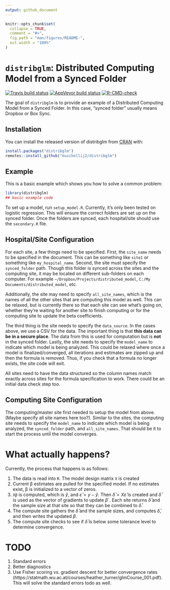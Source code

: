 ```yaml
---
output: github_document
---
```


<!-- README.md is generated from README.Rmd. Please edit that file -->

```r
knitr::opts_chunk$set(
  collapse = TRUE,
  comment = "#>",
  fig.path = "man/figures/README-",
  out.width = "100%"
)
```

# `distribglm`: Distributed Computing Model from a Synced Folder

<!-- badges: start -->
[![Travis build status](https://travis-ci.com/muschellij2/distribglm.svg?branch=master)](https://travis-ci.com/muschellij2/distribglm)
[![AppVeyor build status](https://ci.appveyor.com/api/projects/status/github/muschellij2/distribglm?branch=master&svg=true)](https://ci.appveyor.com/project/muschellij2/distribglm)
[![R-CMD-check](https://github.com/muschellij2/distribglm/workflows/R-CMD-check/badge.svg)](https://github.com/muschellij2/distribglm/actions)
<!-- badges: end -->


The goal of `distribglm` is to provide an example of a Distributed Computing Model from a Synced Folder.  In this case, "synced folder" usually means Dropbox or Box Sync. 


## Installation 

You can install the released version of distribglm from [CRAN](https://CRAN.R-project.org) with:

``` r
install.packages("distribglm")
remotes::install_github("muschellij2/distribglm")
```
## Example

This is a basic example which shows you how to solve a common problem:

```r
library(distribglm)
## basic example code
```


To set up a model, run `setup_model.R`.  Currently, it's only been tested on logistic regression.  This will ensure the correct folders are set up on the synced folder.  Once the folders are synced, each hospital/site should use the `secondary.R` file. 

## Hospital/Site Configuration

For each site, a few things need to be specified.  First, the `site_name` needs to be specified in the document.  This can be something like `site1` or something like `my_hospital_name`.  Second, the site must specify the `synced_folder` path.  Though this folder is synced across the sites and the computing site, it may be located on different sub-folders on each computer.  For example `~/Dropbox/Projects/distributed_model`, `C:/My Documents/distributed_model`, etc.

Additionally, the site may need to specify `all_site_names`, which is the names of all the other sites that are computing this model as well. This can be relaxed, but is currently there so that each site can see what's going on, whether they're waiting for another site to finish computing or for the computing site to update the beta coefficients.

The third thing is the site needs to specify the `data_source`.  In the cases above, we use a CSV for the data.  The important thing is that **this data can be in a secure place**.  The data from this is used for computation but is **not** in the synced folder.  Lastly, the site needs to specify the `model_name` to indicate which model is being analyzed.  This could be relaxed where once a model is finalized/converged, all iterations and estimates are zipped up and then the formula is removed.  Thus, if you check that a formula no longer exists, the site code will exit.

All sites need to have the data structured so the column names match exactly across sites for the formula specification to work.  There could be an initial data check step too.


## Computing Site Configuration
The computing/master site first needed to setup the model from above.  (Maybe specify all site names here too?).   Similar to the sites, the computing site needs to specify the `model_name` to indicate which model is being analyzed, the `synced_folder` path, and `all_site_names`.  That should be it to start the process until the model converges.


# What actually happens?

Currently, the process that happens is as follows:

1. The data is read into `R`.  The model design matrix `X` is created
2. Current β estimates are pulled for the specified model.  If no estimates exist, β is initialized to a vector of zeros. 
3. `Xβ` is computed, which is $\hat{y}$, and $\hat{\varepsilon} = y - \hat{y}$. Then $\hat{\delta} = X\hat{\varepsilon}$ is created and $\bar{\delta}$ is used as the vector of gradients to update $\beta$`.  Each site returns $\hat{\delta}$  and the sample size at that site so that they can be combined to $\bar{\delta}$.
4.  The compute site gathers the $\hat{\delta}$ and the sample sizes, and computes $\bar{\delta}$, and then writes the updated $\beta$.  
5.  The compute site checks to see if $\bar{\delta}$ is below some tolerance level to determine convergence.

# TODO

1.  Standard errors
2.  Better diagnostics
3.  Use Fisher scoring vs. gradient descent for better convergence rates (https://statmath.wu.ac.at/courses/heather_turner/glmCourse_001.pdf).  This will solve the standard errors todo as well.
